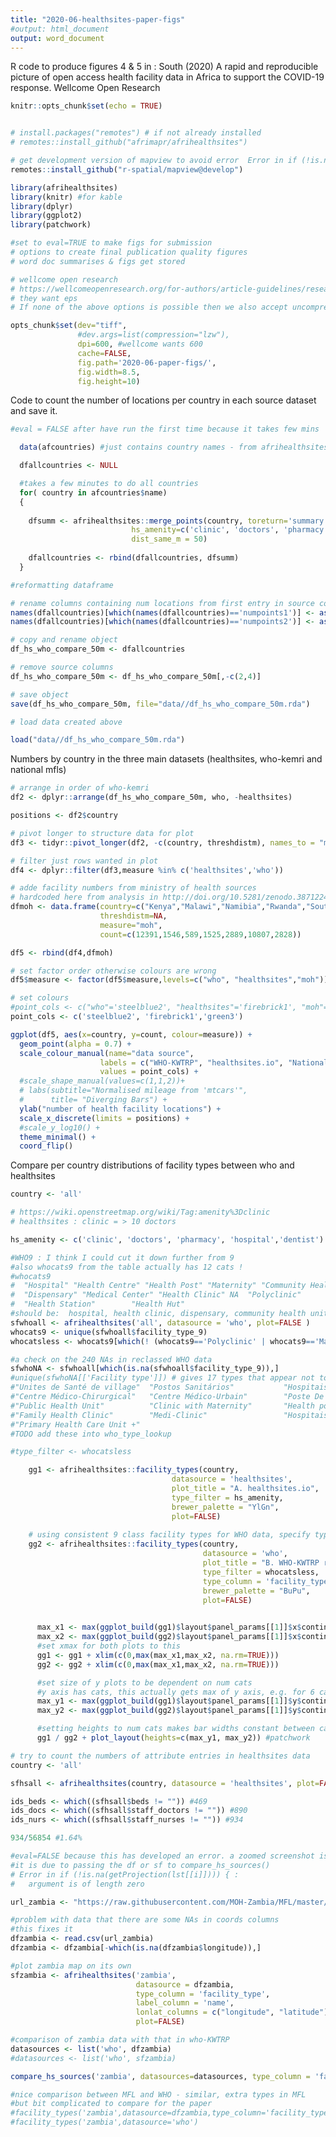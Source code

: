 ```yaml
---
title: "2020-06-healthsites-paper-figs"
#output: html_document
output: word_document
---
```


R code to produce figures 4 & 5 in : South (2020) A rapid and reproducible picture of open access health facility data in Africa to support the COVID-19 response. Wellcome Open Research

```r
knitr::opts_chunk$set(echo = TRUE)


# install.packages("remotes") # if not already installed
# remotes::install_github("afrimapr/afrihealthsites")

# get development version of mapview to avoid error  Error in if (!is.na(getProjection(lst[[i]]))) 
remotes::install_github("r-spatial/mapview@develop")

library(afrihealthsites)
library(knitr) #for kable
library(dplyr)
library(ggplot2)
library(patchwork)

```

```r
#set to eval=TRUE to make figs for submission
# options to create final publication quality figures
# word doc summarises & figs get stored

# wellcome open research 
# https://wellcomeopenresearch.org/for-authors/article-guidelines/research-articles
# they want eps
# If none of the above options is possible then we also accept uncompressed TIFFs with a resolution of at least 600dpi at the size they are likely to be displayed at (see above).

opts_chunk$set(dev="tiff",
               #dev.args=list(compression="lzw"),
               dpi=600, #wellcome wants 600
               cache=FALSE,
               fig.path='2020-06-paper-figs/',
               fig.width=8.5,
               fig.height=10)
```


Code to count the number of locations per country in each source dataset and save it.

```r

#eval = FALSE after have run the first time because it takes few mins

  data(afcountries) #just contains country names - from afrihealthsites

  dfallcountries <- NULL

  #takes a few minutes to do all countries
  for( country in afcountries$name)
  {
    
    dfsumm <- afrihealthsites::merge_points(country, toreturn='summary', 
                           hs_amenity=c('clinic', 'doctors', 'pharmacy', 'hospital'),
                           dist_same_m = 50)
    
    dfallcountries <- rbind(dfallcountries, dfsumm)
  }

#reformatting dataframe

# rename columns containing num locations from first entry in source columns (in this case healthsites and who)
names(dfallcountries)[which(names(dfallcountries)=='numpoints1')] <- as.character(dfallcountries$source1[1])
names(dfallcountries)[which(names(dfallcountries)=='numpoints2')] <- as.character(dfallcountries$source2[1])

# copy and rename object
df_hs_who_compare_50m <- dfallcountries

# remove source columns
df_hs_who_compare_50m <- df_hs_who_compare_50m[,-c(2,4)]

# save object
save(df_hs_who_compare_50m, file="data//df_hs_who_compare_50m.rda") 

```

```r

# load data created above

load("data//df_hs_who_compare_50m.rda")

```


Numbers by country in the three main datasets (healthsites, who-kemri and national mfls)

```r

# arrange in order of who-kemri
df2 <- dplyr::arrange(df_hs_who_compare_50m, who, -healthsites)

positions <- df2$country

# pivot longer to structure data for plot
df3 <- tidyr::pivot_longer(df2, -c(country, threshdistm), names_to = "measure", values_to = "count")

# filter just rows wanted in plot
df4 <- dplyr::filter(df3,measure %in% c('healthsites','who'))

# adde facility numbers from ministry of health sources 
# hardcoded here from analysis in http://doi.org/10.5281/zenodo.3871224 and https://rpubs.com/anelda/african-mfls
dfmoh <- data.frame(country=c("Kenya","Malawi","Namibia","Rwanda","South Sudan","United Republic of Tanzania","Zambia"),
                    threshdistm=NA,
                    measure="moh",
                    count=c(12391,1546,589,1525,2889,10807,2828))

df5 <- rbind(df4,dfmoh)

# set factor order otherwise colours are wrong
df5$measure <- factor(df5$measure,levels=c("who", "healthsites","moh"))

# set colours
#point_cols <- c("who"='steelblue2', "healthsites"='firebrick1', "moh"='green3')
point_cols <- c('steelblue2', 'firebrick1','green3')

ggplot(df5, aes(x=country, y=count, colour=measure)) + 
  geom_point(alpha = 0.7) +
  scale_colour_manual(name="data source",
                    labels = c("WHO-KWTRP", "healthsites.io", "National List"),
                    values = point_cols) +
  #scale_shape_manual(values=c(1,1,2))+
  # labs(subtitle="Normalised mileage from 'mtcars'", 
  #      title= "Diverging Bars") +
  ylab("number of health facility locations") +
  scale_x_discrete(limits = positions) +
  #scale_y_log10() +
  theme_minimal() +
  coord_flip()

```



Compare per country distributions of facility types between who and healthsites 

```r

country <- 'all'

# https://wiki.openstreetmap.org/wiki/Tag:amenity%3Dclinic
# healthsites : clinic = > 10 doctors

hs_amenity <- c('clinic', 'doctors', 'pharmacy', 'hospital','dentist')

#WHO9 : I think I could cut it down further from 9
#also whocats9 from the table actually has 12 cats !
#whocats9
#  "Hospital" "Health Centre" "Health Post" "Maternity" "Community Health Unit"
#  "Dispensary" "Medical Center" "Health Clinic" NA  "Polyclinic"           
#  "Health Station"        "Health Hut" 
#should be:  hospital, health clinic, dispensary, community health unit, health post, health center, maternity ward, medical center, or polyclinic
sfwhoall <- afrihealthsites('all', datasource = 'who', plot=FALSE )
whocats9 <- unique(sfwhoall$facility_type_9)
whocatsless <- whocats9[which(! (whocats9=='Polyclinic' | whocats9=='Maternity' | whocats9=='Health station' ))]

#a check on the 240 NAs in reclassed WHO data
sfwhoNA <- sfwhoall[which(is.na(sfwhoall$facility_type_9)),]
#unique(sfwhoNA[['Facility type']]) # gives 17 types that appear not to have been converted
#"Unites de Santé de village"  "Postos Sanitários"           "Hospitais Regionais"         "Hospitais Centrais"
#"Centre Médico-Chirurgical"   "Centre Médico-Urbain"        "Poste De Santé"              "Clinic without Maternity"
#"Public Health Unit"          "Clinic with Maternity"       "Health post"                 "Area Health Centre"         
#"Family Health Clinic"        "Medi-Clinic"                 "Hospitais"                   "Postos de Saúde Comunitária"
#"Primary Health Care Unit +" 
#TODO add these into who_type_lookup

#type_filter <- whocatsless  

    gg1 <- afrihealthsites::facility_types(country,
                                    datasource = 'healthsites',
                                    plot_title = "A. healthsites.io",
                                    type_filter = hs_amenity,
                                    brewer_palette = "YlGn",
                                    plot=FALSE)
    
    # using consistent 9 class facility types for WHO data, specify type_column='facility_type_9'
    gg2 <- afrihealthsites::facility_types(country,
                                           datasource = 'who',
                                           plot_title = "B. WHO-KWTRP reclassified",
                                           type_filter = whocatsless,
                                           type_column = 'facility_type_9',
                                           brewer_palette = "BuPu",
                                           plot=FALSE)
    

      max_x1 <- max(ggplot_build(gg1)$layout$panel_params[[1]]$x$continuous_range)
      max_x2 <- max(ggplot_build(gg2)$layout$panel_params[[1]]$x$continuous_range)
      #set xmax for both plots to this
      gg1 <- gg1 + xlim(c(0,max(max_x1,max_x2, na.rm=TRUE)))
      gg2 <- gg2 + xlim(c(0,max(max_x1,max_x2, na.rm=TRUE)))

      #set size of y plots to be dependent on num cats
      #y axis has cats, this actually gets max of y axis, e.g. for 6 cats is 6.6
      max_y1 <- max(ggplot_build(gg1)$layout$panel_params[[1]]$y$continuous_range)
      max_y2 <- max(ggplot_build(gg2)$layout$panel_params[[1]]$y$continuous_range)

      #setting heights to num cats makes bar widths constant between cats
      gg1 / gg2 + plot_layout(heights=c(max_y1, max_y2)) #patchwork    

```

```r

# try to count the numbers of attribute entries in healthsites data
country <- 'all'

sfhsall <- afrihealthsites(country, datasource = 'healthsites', plot=FALSE)

ids_beds <- which((sfhsall$beds != "")) #469
ids_docs <- which((sfhsall$staff_doctors != "")) #890
ids_nurs <- which((sfhsall$staff_nurses != "")) #934

934/56854 #1.64%

```

```r

#eval=FALSE because this has developed an error. a zoomed screenshot is used for the paper anyway
#it is due to passing the df or sf to compare_hs_sources()
# Error in if (!is.na(getProjection(lst[[i]]))) { : 
#   argument is of length zero 

url_zambia <- "https://raw.githubusercontent.com/MOH-Zambia/MFL/master/geography/data/facility_list.csv"

#problem with data that there are some NAs in coords columns 
#this fixes it
dfzambia <- read.csv(url_zambia)
dfzambia <- dfzambia[-which(is.na(dfzambia$longitude)),]

#plot zambia map on its own
sfzambia <- afrihealthsites('zambia',
                            datasource = dfzambia,
                            type_column = 'facility_type',
                            label_column = 'name',
                            lonlat_columns = c("longitude", "latitude"),
                            plot=FALSE)

#comparison of zambia data with that in who-KWTRP
datasources <- list('who', dfzambia)
#datasources <- list('who', sfzambia)

compare_hs_sources('zambia', datasources=datasources, type_column = 'facility_type', label_column = 'name', lonlat_columns = c("longitude", "latitude"))

#nice comparison between MFL and WHO - similar, extra types in MFL 
#but bit complicated to compare for the paper
#facility_types('zambia',datasource=dfzambia,type_column='facility_type',label_column='name',lonlat_columns = NULL)
#facility_types('zambia',datasource='who')


```
